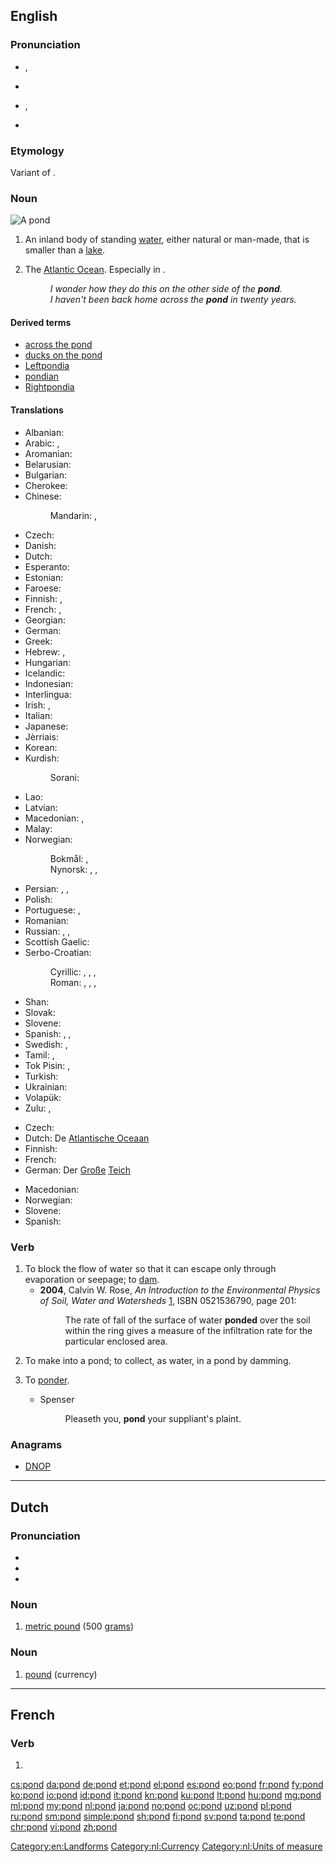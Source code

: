 {{also|Pond}}
==English==
{{wikipedia}}

===Pronunciation===
* {{a|UK}} {{enPR|pŏnd}}, {{IPA|/pɒnd/|lang=en}}
* {{rhymes|ɒnd|lang=en}}
* {{a|US}} {{enPR|pänd}}, {{IPA|/pɑnd/|lang=en}}
* {{audio|en-us-pond.ogg|Audio (US)|lang=en}}

===Etymology===
Variant of {{term|pound|lang=en}}.

===Noun===
[[Image:Black pond near Esher.jpeg|thumb|A pond]]
{{en-noun}}

# An inland body of standing [[water]], either natural or man-made, that is smaller than a [[lake]].
# {{context|colloquial|lang=en}} The [[Atlantic Ocean]]. Especially in {{term|across the pond|lang=en}}.
#: ''I wonder how they do this on the other side of the '''pond'''.''
#: ''I haven't been back home across the '''pond''' in twenty years.''

====Derived terms====
* [[across the pond]]
* [[ducks on the pond]]
* [[Leftpondia]]
* [[pondian]]
* [[Rightpondia]]

====Translations====
{{trans-top|small lake}}
* Albanian: {{t|sq|pellg}}
* Arabic: {{t|ar|بركة|f|tr=bírka|sc=Arab}}, {{t+|ar|غَدير|m|tr=ġadīr|sc=Arab}}
* Aromanian: {{t|rup|baltã|f}}
* Belarusian: {{t|be|стаў|m|tr=staŭ|sc=Cyrl}}
* Bulgarian: {{t|bg|езерце|n|tr=ézerce|sc=Cyrl}}
* Cherokee: {{t|chr|ᎥᏓᎵ|tr=vdali|sc=Cher}}
* Chinese:
*: Mandarin: {{t+|cmn|池塘|tr=chítáng|sc=Hani}}, {{t+|cmn|池|tr=chí|sc=Hani}}
* Czech: {{t+|cs|rybník|m}}
* Danish: {{t+|da|dam|c}}
* Dutch: {{t+|nl|vijver|m}}
* Esperanto: {{t|eo|lageto}}
* Estonian: {{t|et|tiik}}
* Faroese: {{t|fo|tjørn|f}}
* Finnish: {{t+|fi|lampi}}, {{t+|fi|allas}}
* French: {{t+|fr|étang|m}}, {{t+|fr|mare|f}}
* Georgian: {{t|ka|გუბე|tr=gube|sc=Geor}}
* German: {{t+|de|Teich|m}}
* Greek: {{t|el|νερόλακος|m|tr=nerólakos|sc=Grek}}
* Hebrew: {{t+|he|אגם|m|tr=agám}}, {{t+|he|בריכה|f|tr=brekhá}}
* Hungarian: {{t+|hu|tavacska}}
* Icelandic: {{t+|is|tjörn|f}}
* Indonesian: {{t+|id|kolam}}
* Interlingua: {{t|ia|stagno}}
* Irish: {{t|ga|linn|f}}, {{t|ga|dabhach|f}}
* Italian: {{t+|it|stagno|m}}
* Japanese: {{t+|ja|池|tr=[[いけ]], ike|sc=Jpan}}
* Jèrriais: {{t|roa-jer|mathe|f}}
* Korean: {{t+|ko|못|tr=mot|sc=Kore}}
* Kurdish:
*: Sorani: {{t+|ku|گۆم}}
{{trans-mid}}
* Lao: {{t|lo|ບຶງ|tr=byng}}
* Latvian: {{t|lv|dīķis|m}}
* Macedonian: {{t|mk|езерце|n|tr=ézerce}}, {{t|mk|рибник|m|tr=ríbnik}} {{qualifier|fish pond}}
* Malay: {{t|ms|kolam}}
* Norwegian:
*: Bokmål: {{t|nb|tjern|n}}, {{t+|nb|dam|m}}
*: Nynorsk: {{t|nn|tjern|f}}, {{t|nn|tjørn|f}}, {{t|nn|dam|m}}
* Persian: {{t+|fa|آبگیر|tr=âbgir|sc=fa-Arab}}, {{t+|fa|برکه|tr=berke|sc=fa-Arab}}, {{t+|fa|تالاب|tr=tâlâb|sc=fa-Arab}}
* Polish: {{t+|pl|staw|m}}
* Portuguese: {{t+|pt|lagoa|f}}, {{t+|pt|tanque|m}}
* Romanian: {{t+|ro|baltă|f}}
* Russian: {{t+|ru|пруд|m|tr=prud}}, {{t+|ru|водоём|m|tr=vodojóm|sc=Cyrl}}, {{t+|ru|озерцо|n|tr=ozercó|sc=Cyrl}}
* Scottish Gaelic: {{t|gd|linne|f}}
* Serbo-Croatian:
*: Cyrillic: {{t|sh|језерце}}, {{t|sh|рибњак}} {{qualifier|fish pond}}, {{t|sh|пруд}}, {{t|sh|жабњак|m}} {{qualifier|frog pond}}
*: Roman: {{t+|sh|jezerce}}, {{t+|sh|ribnjak}} {{qualifier|fish pond}}, {{t+|sh|prud}}, {{t+|sh|žabnjak|m}} {{qualifier|frog pond}}
* Shan: {{t|shn|ၼွင်|tr=nɔng1|sc=Mymr}}
* Slovak: {{t|sk|rybník|m}}
* Slovene: {{t+|sl|ribnik|m}}
* Spanish: {{t|es|charca|m}}, {{t+|es|estanque|m}}, {{t+|es|laguna|f}}
* Swedish: {{t+|sv|damm|c}}, {{t+|sv|tjärn|c}}
* Tamil: {{t+|ta|குட்டை|tr=kuṭṭai|sc=Taml}}, {{t+|ta|குளம்|tr=kuļam|sc=Taml}}
* Tok Pisin: {{t+|tpi|wara}}, {{t|tpi|raunwara}}
* Turkish: {{t+|tr|gölet}}
* Ukrainian: {{t|uk|став|tr=stav|sc=Cyrl}}
* Volapük: {{t+|vo|lulak}}
* Zulu: {{t|zu|ichibi|c5|c6}}, {{t|zu|isiziba|c7|c8}}
{{trans-bottom}}

{{trans-top|The Atlantic Ocean}}
* Czech: {{t+|cs|Atlantský oceán|m}}
* Dutch: De [[Atlantische Oceaan]]
* Finnish: {{t+|fi|rapakko}}
* French: {{t+|fr|océan Atlantique|m}}
* German: Der [[groß|Große]] [[Teich]]
{{trans-mid}}
* Macedonian: {{t|mk|бара|f|tr=bára}}
* Norwegian: {{t|no|dammen}}
* Slovene: {{t+|sl|luža|f}}
* Spanish: {{qualifier|colloquial}} {{t+|es|charco|m}}
{{trans-bottom}}

===Verb===
{{en-verb}}

# To block the flow of water so that it can escape only through evaporation or seepage; to [[dam]].
#* '''2004''', Calvin W. Rose, ''An Introduction to the Environmental Physics of Soil, Water and Watersheds'' [http://books.google.com/books?id=TxCQ-DaSIwUC], ISBN 0521536790, page 201:
#*: The rate of fall of the surface of water '''ponded''' over the soil within the ring gives a measure of the infiltration rate for the particular enclosed area.
# To make into a pond; to collect, as water, in a pond by damming.
# {{context|obsolete|lang=en}} To [[ponder]].
#* Spenser
#*: Pleaseth you, '''pond''' your suppliant's plaint.

===Anagrams===
* [[DNOP#English|DNOP]]

[[Category:en:Landforms]]

----

==Dutch==

===Pronunciation===
* {{rhymes|ɔnt|lang=nl}}
* {{IPA|/pɔnt/|lang=nl}}
* {{audio|Nl-pond.ogg|audio|lang=nl}}

===Noun===
{{nl-noun|n|-|pondje}}

# [[metric pound]] (500 [[grams]])

===Noun===
{{nl-noun|c|-en|pondje}}

# [[pound]] (currency)

[[Category:nl:Currency]]
[[Category:nl:Units of measure]]

----

==French==

===Verb===
{{fr-verb-form}}

# {{form of|third-person singular present|pondre|lang=fr}}

[[cs:pond]]
[[da:pond]]
[[de:pond]]
[[et:pond]]
[[el:pond]]
[[es:pond]]
[[eo:pond]]
[[fr:pond]]
[[fy:pond]]
[[ko:pond]]
[[io:pond]]
[[id:pond]]
[[it:pond]]
[[kn:pond]]
[[ku:pond]]
[[lt:pond]]
[[hu:pond]]
[[mg:pond]]
[[ml:pond]]
[[my:pond]]
[[nl:pond]]
[[ja:pond]]
[[no:pond]]
[[oc:pond]]
[[uz:pond]]
[[pl:pond]]
[[ru:pond]]
[[sm:pond]]
[[simple:pond]]
[[sh:pond]]
[[fi:pond]]
[[sv:pond]]
[[ta:pond]]
[[te:pond]]
[[chr:pond]]
[[vi:pond]]
[[zh:pond]]